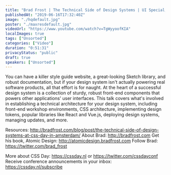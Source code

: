 ```yaml
---
title: "Brad Frost | The Technical Side of Design Systems | UI Special, CSS Day 2019"
publishedAt: "2019-06-16T17:32:40Z"
image: "./hqdefault.jpg"
poster: "./maxresdefault.jpg"
videoUrl: "https://www.youtube.com/watch?v=TgWyyoofKIA"
localImages: true
tags: ["Unsorted"]
categories: ["Video"]
duration: "0:51:31"
privacyStatus: "public"
draft: true
speakers: ["Unsorted"]
---
```

You can have a killer style guide website, a great-looking Sketch library, and robust documentation, but if your design system isn't actually powering real software products, all that effort is for naught. At the heart of a successful design system is a collection of sturdy, robust front-end components that powers other applications' user interfaces. This talk covers what's involved in establishing a technical architecture for your design system, including front-end workshop environments, CSS architecture, implementing design tokens, popular libraries like React and Vue.js, deploying design systems, managing updates, and more.

Resources: http://bradfrost.com/blog/post/the-technical-side-of-design-systems-at-css-day-in-amsterdam/
About Brad: http://bradfrost.com
Get his book, Atomic Design: http://atomicdesign.bradfrost.com
Follow Brad: https://twitter.com/brad_frost

More about CSS Day: https://cssday.nl or https://twitter.com/cssdayconf
Receive conference announcements in your inbox: https://cssday.nl/subscribe
